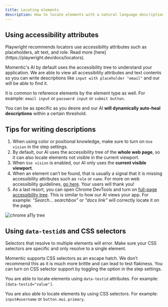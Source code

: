 ```yaml
---
title: Locating elements
description: How to locate elements with a natural language description
---
```


## Using accessibility attributes

<Note>
  Playwright recommends locators use accessibility attributes such as
  placeholders, alt text, and role. Read more
  [here](https://playwright.dev/docs/locators).
</Note>

Momentic's AI by default uses the accessibility tree to understand your application. We are able to view all accessibility attributes and text contents so you can write descriptions like `input with placeholder "email"` and our will be able to find it.

It is common to reference elements by the element type as well. For example: `email input` or `password input` or `submit button`.

You can be as specific as you desire and our AI **will dynamically auto-heal descriptions** within a certain threshold.

## Tips for writing descriptions

1. When using color or positional knowledge, make sure to turn on `Use vision` in the step settings.
2. By default, our AI uses the accessibility tree of the **whole web page**, so it can also locate elements not visible in the current viewport.
3. When `Use vision` is enabled, our AI only uses the **current visible viewport**.
4. When an element can’t be found, that is usually a signal that it is missing accessibility attributes such as `role` or `name`. For more on web accessibility guidelines, [go here](https://www.w3.org/WAI/standards-guidelines/wcag/). Your users will thank you!
5. As a last resort, you can open Chrome DevTools and turn on [full-page accessibility tree](https://developer.chrome.com/docs/devtools/accessibility/reference#explore-tree). This is similar to how our AI views your app. For example: _“Search… searchbox”_ or _“docs link”_ will correctly locate it on the page.

![chrome a11y tree](/images/a11y-tree-chrome-devtools.png)

## Using `data-testid`s and CSS selectors

<Note>
  Selectors that resolve to multiple elements will error. Make sure your CSS
  selectors are specific and only resolve to a single element.
</Note>

Momentic supports CSS selectors as an escape hatch. We don’t recommend this as it is much more brittle and can lead to test flakiness. You can turn on CSS selector support by toggling the option in the step settings.

You are able to locate elements using `data-testid` attributes. For example: `[data-testid="value"]`.

You are also able to locate elements by using CSS selectors. For example: `input#username` or `button.mui.primary`.
